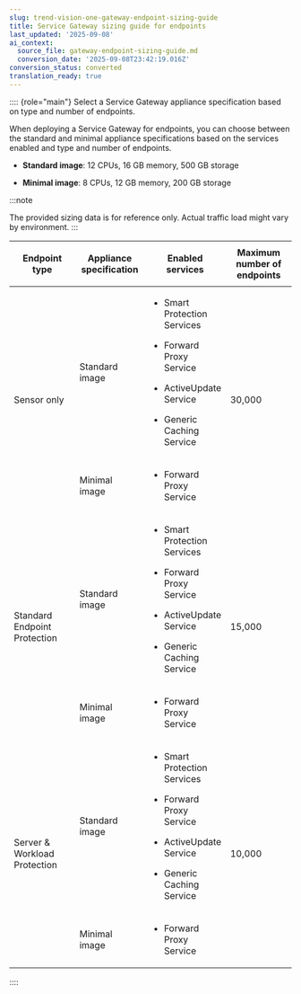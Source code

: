 ```yaml
---
slug: trend-vision-one-gateway-endpoint-sizing-guide
title: Service Gateway sizing guide for endpoints
last_updated: '2025-09-08'
ai_context:
  source_file: gateway-endpoint-sizing-guide.md
  conversion_date: '2025-09-08T23:42:19.016Z'
conversion_status: converted
translation_ready: true
---
```


:::: {role="main"}
Select a Service Gateway appliance specification based on type and number of endpoints.

When deploying a Service Gateway for endpoints, you can choose between the standard and minimal appliance specifications based on the services enabled and type and number of endpoints.

- **Standard image**: 12 CPUs, 16 GB memory, 500 GB storage

- **Minimal image**: 8 CPUs, 12 GB memory, 200 GB storage

:::note

The provided sizing data is for reference only. Actual traffic load might vary by environment.
:::

<table>
<colgroup>
<col style="width: 25%" />
<col style="width: 25%" />
<col style="width: 25%" />
<col style="width: 25%" />
</colgroup>
<thead>
<tr>
<th>Endpoint type</th>
<th>Appliance specification</th>
<th><p>Enabled services</p></th>
<th>Maximum number of endpoints</th>
</tr>
</thead>
<tbody>
<tr>
<td rowspan="2"><p>Sensor only</p></td>
<td><p>Standard image</p></td>
<td><ul>
<li><p>Smart Protection Services</p></li>
<li><p>Forward Proxy Service</p></li>
<li><p>ActiveUpdate Service</p></li>
<li><p>Generic Caching Service</p></li>
</ul></td>
<td rowspan="2"><p>30,000</p></td>
</tr>
<tr>
<td><p>Minimal image</p></td>
<td><ul>
<li><p>Forward Proxy Service</p></li>
</ul></td>
</tr>
<tr>
<td rowspan="2"><p>Standard Endpoint Protection</p></td>
<td><p>Standard image</p></td>
<td><ul>
<li><p>Smart Protection Services</p></li>
<li><p>Forward Proxy Service</p></li>
<li><p>ActiveUpdate Service</p></li>
<li><p>Generic Caching Service</p></li>
</ul></td>
<td rowspan="2"><p>15,000</p></td>
</tr>
<tr>
<td><p>Minimal image</p></td>
<td><ul>
<li><p>Forward Proxy Service</p></li>
</ul></td>
</tr>
<tr>
<td rowspan="2"><p>Server &amp; Workload Protection</p></td>
<td><p>Standard image</p></td>
<td><ul>
<li><p>Smart Protection Services</p></li>
<li><p>Forward Proxy Service</p></li>
<li><p>ActiveUpdate Service</p></li>
<li><p>Generic Caching Service</p></li>
</ul></td>
<td rowspan="2"><p>10,000</p></td>
</tr>
<tr>
<td><p>Minimal image</p></td>
<td><ul>
<li><p>Forward Proxy Service</p></li>
</ul></td>
</tr>
</tbody>
</table>
::::
